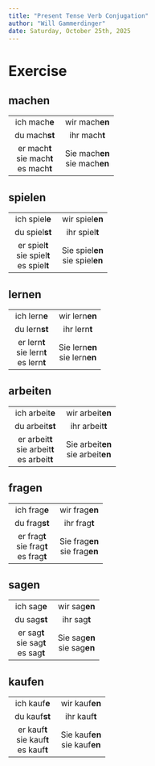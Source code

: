 ```yaml
---
title: "Present Tense Verb Conjugation"
author: "Will Gammerdinger"
date: Saturday, October 25th, 2025
---
```


# Exercise 

## machen

|||
|:---:|:---:|
| ich mach**e** | wir mach**en** |
| du mach**st** | ihr mach**t** |
| er mach**t**<br>sie mach**t**<br>es mach**t** | Sie mach**en**<br>sie mach**en** |

## spielen

|||
|:---:|:---:|
| ich spiel**e** | wir spiel**en** |
| du spiel**st** | ihr spiel**t** |
| er spiel**t**<br>sie spiel**t**<br>es spiel**t** | Sie spiel**en**<br>sie spiel**en** |

## lernen

|||
|:---:|:---:|
| ich lern**e** | wir lern**en** |
| du lern**st** | ihr lern**t** |
| er lern**t**<br>sie lern**t**<br>es lern**t** | Sie lern**en**<br>sie lern**en** |

## arbeiten

|||
|:---:|:---:|
| ich arbeit**e** | wir arbeit**en** |
| du arbeit**st** | ihr arbeit**t** |
| er arbeit**t**<br>sie arbeit**t**<br>es arbeit**t** | Sie arbeit**en**<br>sie arbeit**en** |

## fragen

|||
|:---:|:---:|
| ich frag**e** | wir frag**en** |
| du frag**st** | ihr frag**t** |
| er frag**t**<br>sie frag**t**<br>es frag**t** | Sie frag**en**<br>sie frag**en** |

## sagen

|||
|:---:|:---:|
| ich sag**e** | wir sag**en** |
| du sag**st** | ihr sag**t** |
| er sag**t**<br>sie sag**t**<br>es sag**t** | Sie sag**en**<br>sie sag**en** |

## kaufen

|||
|:---:|:---:|
| ich kauf**e** | wir kauf**en** |
| du kauf**st** | ihr kauf**t** |
| er kauf**t**<br>sie kauf**t**<br>es kauf**t** | Sie kauf**en**<br>sie kauf**en** |
